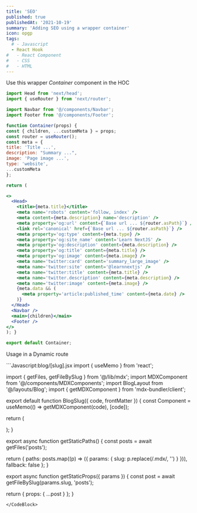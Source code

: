 ```yaml
---
title: 'SEO'
published: true
publishedAt: '2021-10-19'
summary: 'Adding SEO using a wrapper container'
icon: opgp
tags:
  # - Javascript
  - React Hook
#   - React Component
#   - CSS
#   - HTML
---
```


Use this wrapper _Container_ component in the HOC

<CodeBlock>
  
```Javascript:Container.jsx
import Head from 'next/head';
import { useRouter } from 'next/router';

import Navbar from '@/components/Navbar';
import Footer from '@/components/Footer';

function Container(props) {
const { children, ...customMeta } = props;
const router = useRouter();
const meta = {
title: 'Title ...',
description: "Summary ...",
image: 'Page image ...',
type: 'website',
...customMeta
};

return (

<>
  <Head>
    <title>{meta.title}</title>
    <meta name='robots' content='follow, index' />
    <meta content={meta.description} name='description' />
    <meta property='og:url' content={`Base url ... ${router.asPath}`} />
    <link rel='canonical' href={`Base url ... ${router.asPath}`} />
    <meta property='og:type' content={meta.type} />
    <meta property='og:site_name' content='Learn NextJS' />
    <meta property='og:description' content={meta.description} />
    <meta property='og:title' content={meta.title} />
    <meta property='og:image' content={meta.image} />
    <meta name='twitter:card' content='summary_large_image' />
    <meta name='twitter:site' content='@learnnextjs' />
    <meta name='twitter:title' content={meta.title} />
    <meta name='twitter.description' content={meta.description} />
    <meta name='twitter:image' content={meta.image} />
    {meta.data && (
      <meta property='article:published_time' content={meta.date} />
    )}
  </Head>
  <Navbar />
  <main>{children}</main>
  <Footer />
</>
); }

export default Container;
```
</CodeBlock>

Usage in a Dynamic route

<CodeBlock>
```Javascript:blog/[slug].jsx
import { useMemo } from 'react';

import { getFiles, getFileBySlug } from '@/lib/mdx';
import MDXComponent from '@/components/MDXComponents';
import BlogLayout from '@/layouts/Blog';
import { getMDXComponent } from 'mdx-bundler/client';

export default function BlogSlug({ code, frontMatter }) {
  const Component = useMemo(() => getMDXComponent(code), [code]);

return (

<BlogLayout matter={frontMatter}>
  <Component components={{ ...MDXComponent }} />
</BlogLayout>
); }

export async function getStaticPaths() {
  const posts = await getFiles('posts');

return {
paths: posts.map((p) => ({
params: {
slug: p.replace(/\.mdx/, '')
}
})),
fallback: false
};
}

export async function getStaticProps({ params }) {
  const post = await getFileBySlug(params.slug, 'posts');

return { props: { ...post } };
}

```
</CodeBlock>
```
